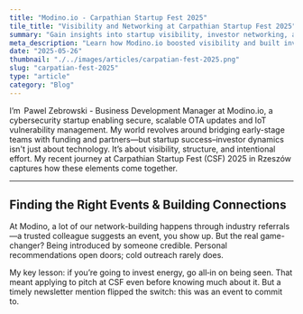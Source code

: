 ```yaml
---
title: "Modino.io - Carpathian Startup Fest 2025"
tile_title: "Visibility and Networking at Carpathian Startup Fest 2025"
summary: "Gain insights into startup visibility, investor networking, and event-driven growth strategies"
meta_description: "Learn how Modino.io boosted visibility and built investor ties at Carpathian Startup Fest 2025."
date: "2025-05-26"
thumbnail: "./../images/articles/carpatian-fest-2025.png"
slug: "carpatian-fest-2025"
type: "article"
category: "Blog"
---
```


I’m  Pawel Zebrowski - Business Development Manager at Modino.io, a cybersecurity startup enabling secure, scalable OTA updates and IoT vulnerability management. My world revolves around bridging early-stage teams with funding and partners—but startup success–investor dynamics isn't just about technology. It’s about visibility, structure, and intentional effort. My recent journey at Carpathian Startup Fest (CSF) 2025 in Rzeszów captures how these elements come together.

---

## Finding the Right Events & Building Connections
At Modino, a lot of our network-building happens through industry referrals—a trusted colleague suggests an event, you show up. But the real game-changer? Being introduced by someone credible. Personal recommendations open doors; cold outreach rarely does.

My key lesson: if you’re going to invest energy, go all‑in on being seen. That meant applying to pitch at CSF even before knowing much about it. But a timely newsletter mention flipped the switch: this was an event to commit to.
